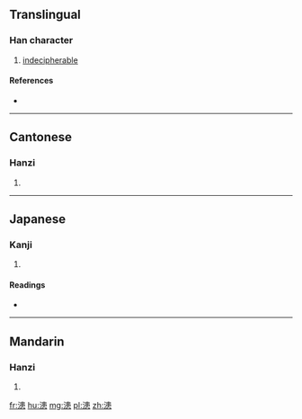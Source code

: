 ==Translingual==

===Han character===
{{Han char|rn=85|rad=水|as=11|sn=14|four=3513<sub>0</sub>|canj=水中中心 (ELLP)}}

# [[indecipherable]]

====References====
* {{Han ref|kx=0647.120|dkj=18177|dj=1057.110|hdz=31723.060|uh=6F36|ud=28470|bh=E2A1|bd=58017}}

----

==Cantonese==

===Hanzi===
{{yue-hanzi|jyut=waan6|y=waan6}}

# {{defn|lang=yue|sort=水11}}

----

==Japanese==

===Kanji===
{{ja-kanji|grade=|rs=水11}}

# {{defn|lang=ja|sort=水11}}

====Readings====
* {{ja-readings|on=[[かん]] (kan), [[がん]] (gan)|kun=[[はっきりしない]] (halkirishinai)}}

----

==Mandarin==

===Hanzi===
{{cmn-hanzi|pin=[[huàn]] ([[huan4]])|wg=huan<sup>4</sup>}}

# {{defn|lang=cmn|sort=水11}}

[[fr:漶]]
[[hu:漶]]
[[mg:漶]]
[[pl:漶]]
[[zh:漶]]